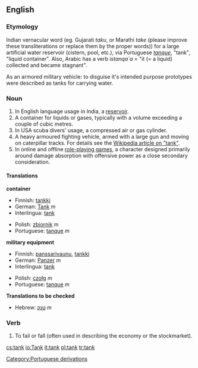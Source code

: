 ==English==
===Etymology===
Indian vernacular word (eg. Gujarati ''taku'', or Marathi ''take'' (please improve these transliterations or replace them by the proper words)) for a large artificial water reservoir (cistern, pool, etc.), via Portuguese ''[[tanque]]'', "tank", "liquid container". Also, Arabic has a verb ''istanqa`a'' = "it (= a liquid) collected and became stagnant".

As an armored military vehicle: to disguise it's intended purpose prototypes were described as tanks for carrying water.

===Noun===
{{en-noun|tank|tanks}}
# In English language usage in India, a [[reservoir]].
# A container for liquids or gases, typically with a volume exceeding a couple of cubic metres.
# In USA scuba divers' usage, a compressed air or gas cylinder.
# A heavy armoured fighting vehicle, armed with a large gun and moving on caterpillar tracks. For details see the [[w:tank|Wikipedia article on "tank"]].
# In online and offline [[role-playing game]]s, a character designed primarily around damage absorption with offensive power as a close secondary consideration.

====Translations====
'''container'''
*Finnish: [[tankki]]
*German: [[Tank]] ''m''
*Interlingua: [[tank]]
{{mid}}
*Polish: [[zbiornik]] ''m''
*Portuguese: [[tanque]] ''m''

'''military equipment'''
{{top}}
*Finnish: [[panssarivaunu]], [[tankki]]
*German: [[Panzer]] ''m''
*Interlingua: [[tank]]
{{mid}}
*Polish: [[czołg]] ''m''
*Portuguese: [[tanque]] ''m''
{{bottom}}

'''Translations to be checked'''
*Hebrew: [[טנק]] ''m''

===Verb===
{{en-verb|tank|tanks|tanked|tanking}}
#To fail or fall (often used in describing the economy or the stockmarket).

[[Category:Portuguese derivations]]

[[cs:tank]]
[[io:Tank]]
[[it:tank]]
[[pl:tank]]
[[tr:tank]]